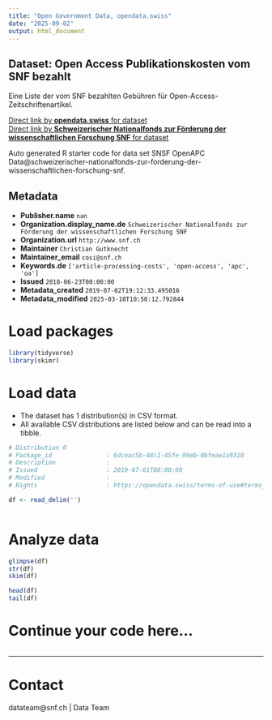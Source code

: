 ```yaml
---
title: "Open Government Data, opendata.swiss"
date: "2025-09-02"
output: html_document
---
```


## Dataset: Open Access Publikationskosten vom SNF bezahlt

Eine Liste der vom SNF bezahlten Gebühren für Open-Access-Zeitschriftenartikel.

[Direct link by **opendata.swiss** for dataset](https://opendata.swiss/de/dataset/dataset-on-fee-based-open-access-publishing)<br>
[Direct link by **Schweizerischer Nationalfonds zur Förderung der wissenschaftlichen Forschung SNF** for dataset](https://github.com/OpenAPC/openapc-de/tree/master/data/snsf)

Auto generated R starter code for data set SNSF OpenAPC Data@schweizerischer-nationalfonds-zur-forderung-der-wissenschaftlichen-forschung-snf.

## Metadata

- **Publisher.name** `nan`
- **Organization.display_name.de** `Schweizerischer Nationalfonds zur Förderung der wissenschaftlichen Forschung SNF`
- **Organization.url** `http://www.snf.ch`
- **Maintainer** `Christian Gutknecht`
- **Maintainer_email** `cosi@snf.ch`
- **Keywords.de** `['article-processing-costs', 'open-access', 'apc', 'oa']`
- **Issued** `2018-06-23T00:00:00`
- **Metadata_created** `2019-07-02T19:12:33.495016`
- **Metadata_modified** `2025-03-18T10:50:12.792844`


# Load packages

```r

library(tidyverse)
library(skimr)

```

# Load data

-   The dataset has 1 distribution(s) in CSV format.
-   All available CSV distributions are listed below and can be read into a tibble.

```r

# Distribution 0
# Package_id               : 6dceac5b-48c1-45fe-99eb-0bfeae1a9310
# Description              : 
# Issued                   : 2019-07-01T00:00:00
# Modified                 : 
# Rights                   : https://opendata.swiss/terms-of-use#terms_by

df <- read_delim('')



```

# Analyze data

```r

glimpse(df)
str(df)
skim(df)

head(df)
tail(df)

```

# Continue your code here...

```r

```

------------------------------------------------------------------------

# Contact

datateam@snf.ch | Data Team
